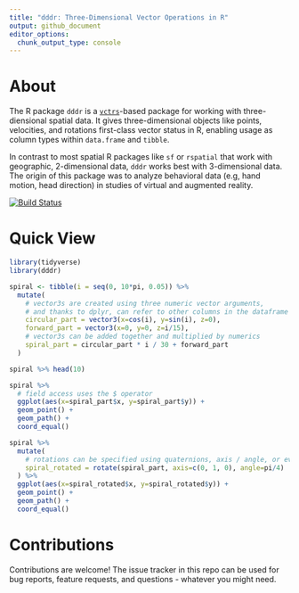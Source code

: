 ```yaml
---
title: "dddr: Three-Dimensional Vector Operations in R"
output: github_document
editor_options: 
  chunk_output_type: console
---
```


# About

The R package `dddr` is a [`vctrs`](https://github.com/r-lib/vctrs/)-based package for working with three-diensional spatial data. It gives three-dimensional objects like points, velocities, and rotations first-class vector status in R, enabling usage as column types within `data.frame` and `tibble`.

In contrast to most spatial R packages like `sf` or `rspatial` that work with geographic, 2-dimensional data, `dddr` works best with 3-dimensional data. The origin of this package was to analyze behavioral data (e.g, hand motion, head direction) in studies of virtual and augmented reality. 

[![Build Status](https://travis-ci.com/MrMallIronmaker/dddr.svg?branch=master)](https://travis-ci.com/MrMallIronmaker/dddr)

# Quick View

```r
library(tidyverse)
library(dddr)
```

```R
spiral <- tibble(i = seq(0, 10*pi, 0.05)) %>%
  mutate(
    # vector3s are created using three numeric vector arguments,
    # and thanks to dplyr, can refer to other columns in the dataframe
    circular_part = vector3(x=cos(i), y=sin(i), z=0),
    forward_part = vector3(x=0, y=0, z=i/15),
    # vector3s can be added together and multiplied by numerics 
    spiral_part = circular_part * i / 30 + forward_part
  )

spiral %>% head(10)
```

```R
spiral %>%
  # field access uses the $ operator
  ggplot(aes(x=spiral_part$x, y=spiral_part$y)) +
  geom_point() +
  geom_path() +
  coord_equal()
```

```R
spiral %>%
  mutate(
    # rotations can be specified using quaternions, axis / angle, or even from / to vectors
    spiral_rotated = rotate(spiral_part, axis=c(0, 1, 0), angle=pi/4)
  ) %>% 
  ggplot(aes(x=spiral_rotated$x, y=spiral_rotated$y)) +
  geom_point() +
  geom_path() +
  coord_equal()
```

# Contributions

Contributions are welcome! The issue tracker in this repo can be used for bug reports, feature requests, and questions - whatever you might need.
